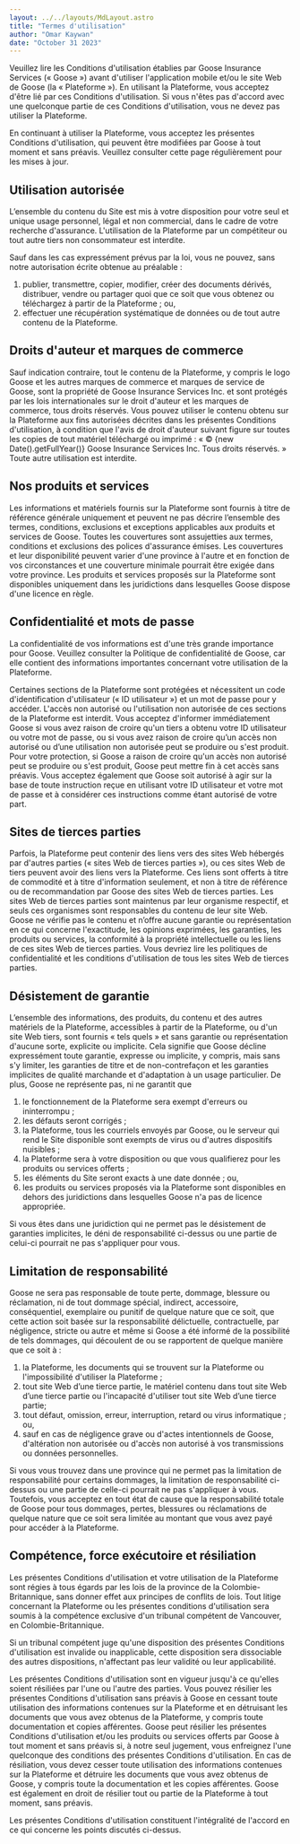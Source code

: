 ```yaml
---
layout: ../../layouts/MdLayout.astro
title: "Termes d'utilisation"
author: "Omar Kaywan"
date: "October 31 2023"
---
```


Veuillez lire les Conditions d'utilisation établies par Goose Insurance Services (« Goose ») avant d'utiliser l'application mobile et/ou le site Web de Goose (la « Plateforme »). En utilisant la Plateforme, vous acceptez d'être lié par ces Conditions d'utilisation. Si vous n'êtes pas d'accord avec une quelconque partie de ces Conditions d'utilisation, vous ne devez pas utiliser la Plateforme. 

En continuant à utiliser la Plateforme, vous acceptez les présentes Conditions d'utilisation, qui peuvent être modifiées par Goose à tout moment et sans préavis. Veuillez consulter cette page régulièrement pour les mises à jour.

## Utilisation autorisée

L’ensemble du contenu du Site est mis à votre disposition pour votre seul et unique usage personnel, légal et non commercial, dans le cadre de votre recherche d'assurance. L'utilisation de la Plateforme par un compétiteur ou tout autre tiers non consommateur est interdite.

Sauf dans les cas expressément prévus par la loi, vous ne pouvez, sans notre autorisation écrite obtenue au préalable :

1. publier, transmettre, copier, modifier, créer des documents dérivés, distribuer, vendre ou partager quoi que ce soit que vous obtenez ou téléchargez à partir de la Plateforme ; ou,
2. effectuer une récupération systématique de données ou de tout autre contenu de la Plateforme.

## Droits d'auteur et marques de commerce

Sauf indication contraire, tout le contenu de la Plateforme, y compris le logo Goose et les autres marques de commerce et marques de service de Goose, sont la propriété de Goose Insurance Services Inc. et sont protégés par les lois internationales sur le droit d'auteur et les marques de commerce, tous droits réservés. Vous pouvez utiliser le contenu obtenu sur la Plateforme aux fins autorisées décrites dans les présentes Conditions d'utilisation, à condition que l'avis de droit d'auteur suivant figure sur toutes les copies de tout matériel téléchargé ou imprimé : « © {new Date().getFullYear()} Goose Insurance Services Inc. Tous droits réservés. » Toute autre utilisation est interdite.

## Nos produits et services

Les informations et matériels fournis sur la Plateforme sont fournis à titre de référence générale uniquement et peuvent ne pas décrire l’ensemble des termes, conditions, exclusions et exceptions applicables aux produits et services de Goose. Toutes les couvertures sont assujetties aux termes, conditions et exclusions des polices d'assurance émises. Les couvertures et leur disponibilité peuvent varier d'une province à l'autre et en fonction de vos circonstances et une couverture minimale pourrait être exigée dans votre province. Les produits et services proposés sur la Plateforme sont disponibles uniquement dans les juridictions dans lesquelles Goose dispose d'une licence en règle.

## Confidentialité et mots de passe

La confidentialité de vos informations est d'une très grande importance pour Goose. Veuillez consulter la Politique de confidentialité de Goose, car elle contient des informations importantes concernant votre utilisation de la Plateforme.

Certaines sections de la Plateforme sont protégées et nécessitent un code d'identification d'utilisateur (« ID utilisateur ») et un mot de passe pour y accéder. L'accès non autorisé ou l'utilisation non autorisée de ces sections de la Plateforme est interdit. Vous acceptez d'informer immédiatement Goose si vous avez raison de croire qu'un tiers a obtenu votre ID utilisateur ou votre mot de passe, ou si vous avez raison de croire qu’un accès non autorisé ou d’une utilisation non autorisée peut se produire ou s'est produit. Pour votre protection, si Goose a raison de croire qu'un accès non autorisé peut se produire ou s'est produit, Goose peut mettre fin à cet accès sans préavis. Vous acceptez également que Goose soit autorisé à agir sur la base de toute instruction reçue en utilisant votre ID utilisateur et votre mot de passe et à considérer ces instructions comme étant autorisé de votre part.

## Sites de tierces parties

Parfois, la Plateforme peut contenir des liens vers des sites Web hébergés par d'autres parties (« sites Web de tierces parties »), ou ces sites Web de tiers peuvent avoir des liens vers la Plateforme. Ces liens sont offerts à titre de commodité et à titre d'information seulement, et non à titre de référence ou de recommandation par Goose des sites Web de tierces parties. Les sites Web de tierces parties sont maintenus par leur organisme respectif, et seuls ces organismes sont responsables du contenu de leur site Web. Goose ne vérifie pas le contenu et n’offre aucune garantie ou représentation en ce qui concerne l'exactitude, les opinions exprimées, les garanties, les produits ou services, la conformité à la propriété intellectuelle ou les liens de ces sites Web de tierces parties. Vous devriez lire les politiques de confidentialité et les conditions d'utilisation de tous les sites Web de tierces parties.

## Désistement de garantie

L’ensemble des informations, des produits, du contenu et des autres matériels de la Plateforme, accessibles à partir de la Plateforme, ou d'un site Web tiers, sont fournis « tels quels » et sans garantie ou représentation d'aucune sorte, explicite ou implicite. Cela signifie que Goose décline expressément toute garantie, expresse ou implicite, y compris, mais sans s'y limiter, les garanties de titre et de non-contrefaçon et les garanties implicites de qualité marchande et d'adaptation à un usage particulier. De plus, Goose ne représente pas, ni ne garantit que

1. le fonctionnement de la Plateforme sera exempt d'erreurs ou ininterrompu ;
2. les défauts seront corrigés ;
3. la Plateforme, tous les courriels envoyés par Goose, ou le serveur qui rend le Site disponible sont exempts de virus ou d'autres dispositifs nuisibles ;
4. la Plateforme sera à votre disposition ou que vous qualifierez pour les produits ou services offerts ;
5. les éléments du Site seront exacts à une date donnée ; ou,
6. les produits ou services proposés via la Plateforme sont disponibles en dehors des juridictions dans lesquelles Goose n'a pas de licence appropriée.

Si vous êtes dans une juridiction qui ne permet pas le désistement de garanties implicites, le déni de responsabilité ci-dessus ou une partie de celui-ci pourrait ne pas s'appliquer pour vous.

## Limitation de responsabilité

Goose ne sera pas responsable de toute perte, dommage, blessure ou réclamation, ni de tout dommage spécial, indirect, accessoire, conséquentiel, exemplaire ou punitif de quelque nature que ce soit, que cette action soit basée sur la responsabilité délictuelle, contractuelle, par négligence, stricte ou autre et même si Goose a été informé de la possibilité de tels dommages, qui découlent de ou se rapportent de quelque manière que ce soit à :

1. la Plateforme, les documents qui se trouvent sur la Plateforme ou l'impossibilité d'utiliser la Plateforme ;
2. tout site Web d’une tierce partie, le matériel contenu dans tout site Web d’une tierce partie ou l'incapacité d'utiliser tout site Web d’une tierce partie;
3. tout défaut, omission, erreur, interruption, retard ou virus informatique ; ou,
4. sauf en cas de négligence grave ou d'actes intentionnels de Goose, d'altération non autorisée ou d'accès non autorisé à vos transmissions ou données personnelles.

Si vous vous trouvez dans une province qui ne permet pas la limitation de responsabilité pour certains dommages, la limitation de responsabilité ci-dessus ou une partie de celle-ci pourrait ne pas s'appliquer à vous. Toutefois, vous acceptez en tout état de cause que la responsabilité totale de Goose pour tous dommages, pertes, blessures ou réclamations de quelque nature que ce soit sera limitée au montant que vous avez payé pour accéder à la Plateforme.

## Compétence, force exécutoire et résiliation

Les présentes Conditions d'utilisation et votre utilisation de la Plateforme sont régies à tous égards par les lois de la province de la Colombie-Britannique, sans donner effet aux principes de conflits de lois. Tout litige concernant la Plateforme ou les présentes conditions d'utilisation sera soumis à la compétence exclusive d'un tribunal compétent de Vancouver, en Colombie-Britannique.

Si un tribunal compétent juge qu'une disposition des présentes Conditions d'utilisation est invalide ou inapplicable, cette disposition sera dissociable des autres dispositions, n'affectant pas leur validité ou leur applicabilité.

Les présentes Conditions d'utilisation sont en vigueur jusqu'à ce qu'elles soient résiliées par l'une ou l'autre des parties. Vous pouvez résilier les présentes Conditions d'utilisation sans préavis à Goose en cessant toute utilisation des informations contenues sur la Plateforme et en détruisant les documents que vous avez obtenus de la Plateforme, y compris toute documentation et copies afférentes. Goose peut résilier les présentes Conditions d'utilisation et/ou les produits ou services offerts par Goose à tout moment et sans préavis si, à notre seul jugement, vous enfreignez l'une quelconque des conditions des présentes Conditions d'utilisation. En cas de résiliation, vous devez cesser toute utilisation des informations contenues sur la Plateforme et détruire les documents que vous avez obtenus de Goose, y compris toute la documentation et les copies afférentes. Goose est également en droit de résilier tout ou partie de la Plateforme à tout moment, sans préavis.

Les présentes Conditions d'utilisation constituent l'intégralité de l'accord en ce qui concerne les points discutés ci-dessus.
